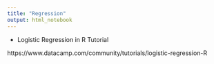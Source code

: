 ```yaml
---
title: "Regression"
output: html_notebook
---
```


- Logistic Regression in R Tutorial

https://www.datacamp.com/community/tutorials/logistic-regression-R
